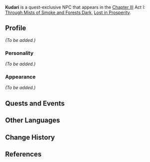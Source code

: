 {{Meta
<!-- Remove this template after adding the missing info -->
|missing_NPC_profile  = yes
}}
{{Character Infobox
|type             = Quest NPC
|image            = NPC Kudari.png
|realname         = <!-- Optional, if different from in-game name -->
|deceased         = <!-- Past (for deceased prior to events of the game) or free response -->
|region           = Sumeru
|location         = <!-- Where the character appears, if different from Region -->
|affiliation      = Spantamad
|title            = 

|ancestry         = <!-- Clan/family -->
|father           = 
|mother           = 
|spouse           = 
|sibling          = 
|child            = 
|relative         = 

|voiceEN          = [[imdb:nm7693468|Kiba Walker]]<ref>Twitter: [https://twitter.com/justkibawalker/status/1562407271572832256 EN VA Self Announcement]</ref>
|voiceCN          = 
|voiceJP          = 
|dialoguereward   = 
}}
'''Kudari''' is a quest-exclusive NPC that appears in the [[Chapter III]] Act I: [[Through Mists of Smoke and Forests Dark]], [[Lost in Prosperity]].
<!--
==Location==
<gallery>
NPC Location Kudari.png|Kudari's location
NPC Location Kudari Context.png|Additional context
</gallery>
-->
==Profile==
<!--Detailed story/lore information goes here.-->
''(To be added.)''

===Personality===
''(To be added.)''

===Appearance===
<!--Keep appearance section short and concise. Limit to 2 paragraphs with 3-4 sentences each.-->
''(To be added.)''

==Quests and Events==
{{Quests and Events}}
<!--
==Trivia==
* 
-->
==Other Languages==
{{Other Languages
|default_hidden = 1
|en      = Kudari
|zhs     = 库达里
|zhs_rm  = Kùdálǐ
|zht     = 庫達里
|zht_rm  = Kùdálǐ
|ja      = クダリ
|ja_rm   = Kudari
|ko      = 쿠다리
|ko_rm   = Kudari
|es      = Kudari
|fr      = Kudari
|ru      = Кудари
|th      = Kudari
|vi      = Kudari
|de      = Kudari
|id      = Kudari
|pt      = Kudari
|tr      = Kudari
|it      = Kudari
}}

==Change History==
{{Change History|3.0}}

==References==
{{Reflist}}